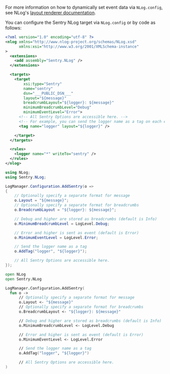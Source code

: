 <Alert level="" title="NLog Layouts">

For more information on how to dynamically set event data via `NLog.config`, see NLog's [layout renderer documentation](https://nlog-project.org/config/?tab=layout-renderers).

</Alert>

You can configure the Sentry NLog target via `NLog.config` or by code as follows:

```xml {tabTitle:NLog.config}
<?xml version="1.0" encoding="utf-8" ?>
<nlog xmlns="http://www.nlog-project.org/schemas/NLog.xsd"
      xmlns:xsi="http://www.w3.org/2001/XMLSchema-instance"
>
  <extensions>
    <add assembly="Sentry.NLog" />
  </extensions>

  <targets>
    <target
        xsi:type="Sentry"
        name="sentry"
        dsn="___PUBLIC_DSN___"
        layout="${message}"
        breadcrumbLayout="${logger}: ${message}"
        minimumBreadcrumbLevel="Debug"
        minimumEventLevel="Error">
      <!-- All Sentry Options are accessible here. -->
      <!-- For example, you can send the logger name as a tag on each event. -->
      <tag name="logger" layout="${logger}" />

    </target>
  </targets>

  <rules>
    <logger name="*" writeTo="sentry" />
  </rules>
</nlog>
```

```csharp
using NLog;
using Sentry.NLog;

LogManager.Configuration.AddSentry(o =>
{
    // Optionally specify a separate format for message
    o.Layout = "${message}";
    // Optionally specify a separate format for breadcrumbs
    o.BreadcrumbLayout = "${logger}: ${message}";

    // Debug and higher are stored as breadcrumbs (default is Info)
    o.MinimumBreadcrumbLevel = LogLevel.Debug;

    // Error and higher is sent as event (default is Error)
    o.MinimumEventLevel = LogLevel.Error;

    // Send the logger name as a tag
    o.AddTag("logger", "${logger}");

    // All Sentry Options are accessible here.
});
```

```fsharp
open NLog
open Sentry.NLog

LogManager.Configuration.AddSentry(
  fun o ->
      // Optionally specify a separate format for message
      o.Layout <- "${message}"
      // Optionally specify a separate format for breadcrumbs
      o.BreadcrumbLayout <- "${logger}: ${message}"

      // Debug and higher are stored as breadcrumbs (default is Info)
      o.MinimumBreadcrumbLevel <- LogLevel.Debug

      // Error and higher is sent as event (default is Error)
      o.MinimumEventLevel <- LogLevel.Error

      // Send the logger name as a tag
      o.AddTag("logger", "${logger}")

      // All Sentry Options are accessible here.
)
```
